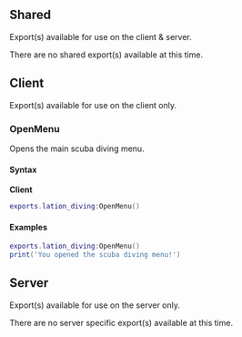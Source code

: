 
## Shared
Export(s) available for use on the client & server.

<Callout type="info" emoji="ℹ️">
    There are no shared export(s) available at this time.
</Callout>

## Client
Export(s) available for use on the client only.

### OpenMenu
Opens the main scuba diving menu.

#### Syntax

**Client**
```lua copy
exports.lation_diving:OpenMenu()
```

#### Examples  
```lua filename="client.lua" copy
exports.lation_diving:OpenMenu()
print('You opened the scuba diving menu!')
```

## Server
Export(s) available for use on the server only.

<Callout type="info" emoji="ℹ️">
    There are no server specific export(s) available at this time.
</Callout>